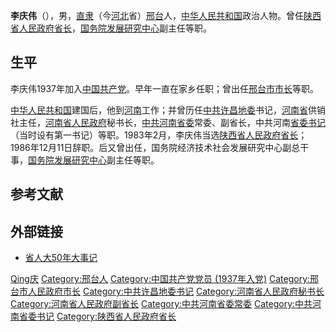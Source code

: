 {{Otheruses|other=名为李庆伟的其他人物|李庆伟}}

'''李庆伟'''（{{bd|1920年||1994年|10月18日|catIdx=L李}}），男，[[直隶|直隶]]（今[[河北|河北]]省）[[邢台|邢台]]人，[[中华人民共和国|中华人民共和国]]政治人物。曾任[[陕西省人民政府|陕西省人民政府]][[省长|省长]]，[[国务院发展研究中心|国务院发展研究中心]]副主任等职。

== 生平 ==
李庆伟1937年加入[[中国共产党|中国共产党]]。早年一直在家乡任职；曾出任[[邢台市|邢台市]][[市长|市长]]等职。

[[中华人民共和国|中华人民共和国]]建国后，他到[[河南|河南]]工作；并曾历任[[中共许昌地委|中共许昌地委]]书记，[[河南省|河南省]]供销社主任，[[河南省人民政府|河南省人民政府]]秘书长，[[中共河南省委|中共河南省委]]常委、副省长，中共河南[[省委书记|省委书记]]（当时设有第一书记）等职。1983年2月，李庆伟当选[[陕西省人民政府|陕西省人民政府]][[省长|省长]]；1986年12月11日辞职。后又曾出任，国务院经济技术社会发展研究中心副总干事，[[国务院发展研究中心|国务院发展研究中心]]副主任等职。

== 参考文献 ==
{{reflist}}

== 外部链接 ==
* [http://hsb.hsw.cn/gb/newsdzb/2004-09/15/content_1274774.htm 省人大50年大事记] {{Wayback|url=http://hsb.hsw.cn/gb/newsdzb/2004-09/15/content_1274774.htm |date=20160304102829 }}

{{start box}}
{{s-before|[[于明涛|于明涛]]}}
{{s-title|[[中华人民共和国|中华人民共和国]][[陕西省人民政府|陕西省人民政府]][[省长|省长]]|1983年2月－1986年12月<br>（1983年2月至4月任代理省长）}}
{{s-after|[[张勃兴|张勃兴]]}}
{{end box}}

{{中华人民共和国陕西省地方领导人|nocat}}
{{陕西行政长官}}

{{Authority control}}
{{DEFAULTSORT:Li李}}
[[Category:李姓|Qing庆]]
[[Category:邢台人|Category:邢台人]]
[[Category:中国共产党党员_(1937年入党)|Category:中国共产党党员 (1937年入党)]]
[[Category:邢台市人民政府市长|Category:邢台市人民政府市长]]
[[Category:中共许昌地委书记|Category:中共许昌地委书记]]
[[Category:河南省人民政府秘书长|Category:河南省人民政府秘书长]]
[[Category:河南省人民政府副省长|Category:河南省人民政府副省长]]
[[Category:中共河南省委常委|Category:中共河南省委常委]]
[[Category:中共河南省委书记|Category:中共河南省委书记]]
[[Category:陕西省人民政府省长|Category:陕西省人民政府省长]]